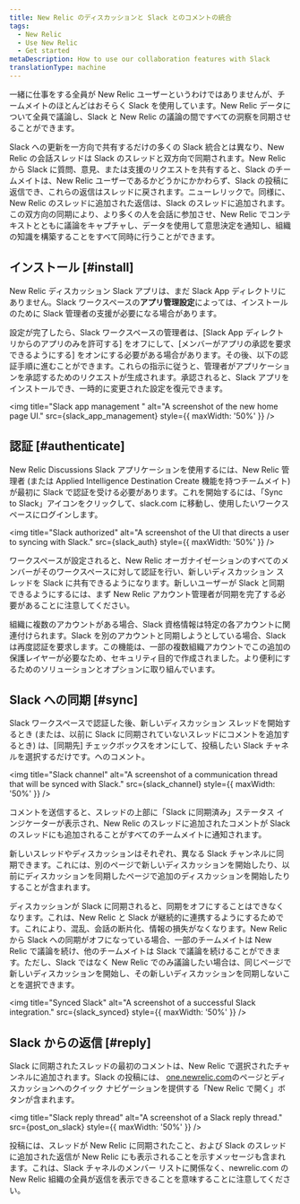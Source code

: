 ```yaml
---
title: New Relic のディスカッションと Slack とのコメントの統合
tags:
  - New Relic
  - Use New Relic
  - Get started
metaDescription: How to use our collaboration features with Slack
translationType: machine
---
```







一緒に仕事をする全員が New Relic ユーザーというわけではありませんが、チームメイトのほとんどはおそらく Slack を使用しています。New Relic データについて全員で議論し、Slack と New Relic の議論の間ですべての洞察を同期させることができます。

Slack への更新を一方向で共有するだけの多くの Slack 統合とは異なり、New Relic の会話スレッドは Slack のスレッドと双方向で同期されます。New Relic から Slack に質問、意見、または支援のリクエストを共有すると、Slack のチームメイトは、New Relic ユーザーであるかどうかにかかわらず、Slack の投稿に返信でき、これらの返信はスレッドに戻されます。ニューレリックで。同様に、New Relic のスレッドに追加された返信は、Slack のスレッドに追加されます。この双方向の同期により、より多くの人を会話に参加させ、New Relic でコンテキストとともに議論をキャプチャし、データを使用して意思決定を通知し、組織の知識を構築することをすべて同時に行うことができます。

## インストール [#install]

New Relic ディスカッション Slack アプリは、まだ Slack App ディレクトリにありません。Slack ワークスペースの**アプリ管理設定**によっては、インストールのために Slack 管理者の支援が必要になる場合があります。

設定が完了したら、Slack ワークスペースの管理者は、\[Slack App ディレクトリからのアプリのみを許可する] をオフにして、\[メンバーがアプリの承認を要求できるようにする] をオンにする必要がある場合があります。その後、以下の認証手順に進むことができます。これらの指示に従うと、管理者がアプリケーションを承認するためのリクエストが生成されます。承認されると、Slack アプリをインストールでき、一時的に変更された設定を復元できます。

<img
  title="Slack app management "
  alt="A screenshot of the new home page UI."
  src={slack_app_management}
  style={{ maxWidth: '50%' }}
/>

## 認証 [#authenticate]

New Relic Discussions Slack アプリケーションを使用するには、New Relic 管理者 (または Applied Intelligence Destination Create 機能を持つチームメイト) が最初に Slack で認証を受ける必要があります。これを開始するには、「Sync to Slack」アイコンをクリックして、slack.com に移動し、使用したいワークスペースにログインします。

<img
  title="Slack authorized"
  alt="A screenshot of the UI that directs a user to syncing with Slack."
  src={slack_auth}
  style={{ maxWidth: '50%' }}
/>

ワークスペースが設定されると、New Relic オーガナイゼーションのすべてのメンバーがそのワークスペースに対して認証を行い、新しいディスカッション スレッドを Slack に共有できるようになります。新しいユーザーが Slack と同期できるようにするには、まず New Relic アカウント管理者が同期を完了する必要があることに注意してください。

組織に複数のアカウントがある場合、Slack 資格情報は特定の各アカウントに関連付けられます。Slack を別のアカウントと同期しようとしている場合、Slack は再度認証を要求します。この機能は、一部の複数組織アカウントでこの追加の保護レイヤーが必要なため、セキュリティ目的で作成されました。より便利にするためのソリューションとオプションに取り組んでいます。

## Slack への同期 [#sync]

Slack ワークスペースで認証した後、新しいディスカッション スレッドを開始するとき (または、以前に Slack に同期されていないスレッドにコメントを追加するとき) は、\[同期先] チェックボックスをオンにして、投稿したい Slack チャネルを選択するだけです。へのコメント。

<img
  title="Slack channel"
  alt="A screenshot of a communication thread that will be synced with Slack."
  src={slack_channel}
  style={{ maxWidth: '50%' }}
/>

コメントを送信すると、スレッドの上部に「Slack に同期済み」ステータス インジケーターが表示され、New Relic のスレッドに追加されたコメントが Slack のスレッドにも追加されることがすべてのチームメイトに通知されます。

新しいスレッドやディスカッションはそれぞれ、異なる Slack チャンネルに同期できます。これには、別のページで新しいディスカッションを開始したり、以前にディスカッションを同期したページで追加のディスカッションを開始したりすることが含まれます。

ディスカッションが Slack に同期されると、同期をオフにすることはできなくなります。これは、New Relic と Slack が継続的に連携するようにするためです。これにより、混乱、会話の断片化、情報の損失がなくなります。New Relic から Slack への同期がオフになっている場合、一部のチームメイトは New Relic で議論を続け、他のチームメイトは Slack で議論を続けることができます。ただし、Slack ではなく New Relic でのみ議論したい場合は、同じページで新しいディスカッションを開始し、その新しいディスカッションを同期しないことを選択できます。

<img
  title="Synced Slack"
  alt="A screenshot of a successful Slack integration."
  src={slack_synced}
  style={{ maxWidth: '50%' }}
/>

## Slack からの返信 [#reply]

Slack に同期されたスレッドの最初のコメントは、New Relic で選択されたチャンネルに追加されます。Slack の投稿には、 [one.newrelic.com](https://one.newrelic.com/all-capabilities)のページとディスカッションへのクイック ナビゲーションを提供する「New Relic で開く」ボタンが含まれます。

<img
  title="Slack reply thread"
  alt="A screenshot of a Slack reply thread."
  src={post_on_slack}
  style={{ maxWidth: '50%' }}
/>

投稿には、スレッドが New Relic に同期されたこと、および Slack のスレッドに追加された返信が New Relic にも表示されることを示すメッセージも含まれます。これは、Slack チャネルのメンバー リストに関係なく、newrelic.com の New Relic 組織の全員が返信を表示できることを意味することに注意してください。